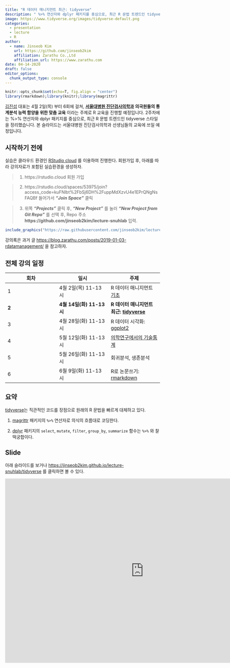 ```yaml
---
title: "R 데이터 매니지먼트 최근: tidyverse"
description: " %>% 연산자와 dplyr 패키지를 중심으로, 최근 R 문법 트렌드인 tidyverse 스타일을 정리했습니다. 본 슬라이드는 서울대병원 진단검사의학과 선생님들의 교육에 쓰일 예정입니다." 
image: https://www.tidyverse.org/images/tidyverse-default.png
categories:
  - presentation
  - lecture
  - R
author:
  - name: Jinseob Kim
    url: https://github.com/jinseob2kim
    affiliation: Zarathu Co.,Ltd
    affiliation_url: https://www.zarathu.com
date: 04-14-2020
draft: false
editor_options: 
  chunk_output_type: console
---
```


```{=html}
<style type="text/css">
details:hover { cursor: pointer }
</style>
```
```r
knitr::opts_chunk$set(echo=T, fig.align = "center")
library(rmarkdown);library(knitr);library(magrittr)
```

[김진섭](https://github.com/jinseob2kim) 대표는 4월 2일(목) 부터 6회에 걸쳐, [**서울대병원 진단검사의학과**](http://www.snuhlab.org/main/main.aspx) **의국원들의 통계분석 능력 함양을 위한 맞춤 교육** 이라는 주제로 R 교육을 진행할 예정입니다. 2주차에는 %\>% 연산자와 dplyr 패키지를 중심으로, 최근 R 문법 트렌드인 tidyverse 스타일을 정리했습니다. 본 슬라이드는 서울대병원 진단검사의학과 선생님들의 교육에 쓰일 예정입니다.

## 시작하기 전에

실습은 클라우드 환경인 [RStudio cloud](https://rstudio.cloud/) 를 이용하여 진행한다. 회원가입 후, 아래를 따라 강의자료가 포함된 실습환경을 생성하자.

> 1.  https://rstudio.cloud 회원 가입

> 2.  https://rstudio.cloud/spaces/53975/join?access_code=kuFNlbt%2FbSj6DH%2FuppMdXzvU4e1EPrQNgNsFAQBf 들어가서 ***"Join Space"*** 클릭

> 3.  위쪽 ***"Projects"*** 클릭 후, ***"New Project"*** 를 눌러 ***"New Project from Git Repo"*** 를 선택 후, Repo 주소 **https://github.com/jinseob2kim/lecture-snuhlab** 입력.

```r
include_graphics("https://raw.githubusercontent.com/jinseob2kim/lecture-snuhlab/master/rstudiocloud2.png")

```

강의록은 과거 글 [https://blog.zarathu.com/posts/2019-01-03-rdatamanagement/](https://blog.zarathu.com/posts/2019-01-03-rdatamanagement/) 을 참고하자.

## 전체 강의 일정

| 회차  | 일시                     | 주제                                                                                                  |
|------------------------|------------------------|------------------------|
| 1     | 4월 2일(목) 11-13시      | R 데이터 매니지먼트 [기초](https://blog.zarathu.com/posts/2020-02-16-rdatamanagement-basic)           |
| **2** | **4월 14일(화) 11-13시** | **R 데이터 매니지먼트 최근: [tidyverse](https://jinseob2kim.github.io/lecture-snuhlab/tidyverse)**    |
| 3     | 4월 28일(화) 11-13시     | R 데이터 시각화: [ggplot2](https://evamaerey.github.io/ggplot_flipbook/ggplot_flipbook_xaringan.html) |
| 4     | 5월 12일(화) 11-13시     | [의학연구에서의 기술통계](https://blog.zarathu.com/posts/2018-11-24-basic-biostatistics/)             |
| 5     | 5월 26일(화) 11-13시     | 회귀분석, 생존분석                                                                                    |
| 6     | 6월 9일(화) 11-13시      | R로 논문쓰기: [rmarkdown](https://blog.zarathu.com/posts/2019-01-03-rmarkdown/)                       |

## 요약

[tidyverse](https://www.tidyverse.org/)는 직관적인 코드를 장점으로 원래의 R 문법을 빠르게 대체하고 있다.

1.  [magrittr](https://magrittr.tidyverse.org/) 패키지의 `%>%` 연산자로 의식의 흐름대로 코딩한다.

2.  [dplyr](https://dplyr.tidyverse.org/) 패키지의 `select`, `mutate`, `filter`, `group_by`, `summarize` 함수는 `%>%` 와 찰떡궁합이다.

## Slide

아래 슬라이드를 보거나 <https://jinseob2kim.github.io/lecture-snuhlab/tidyverse> 를 클릭하면 볼 수 있다.

<iframe src="https://jinseob2kim.github.io/lecture-snuhlab/tidyverse" width="900" height="600" style="border: none;">

</iframe>

